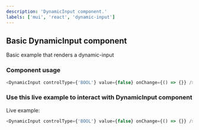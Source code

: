 ---
description: 'DynamicInput component.'
labels: ['mui', 'react', 'dynamic-input']
---


## Basic DynamicInput component

Basic example that renders a dynamic-input

### Component usage

```js
<DynamicInput controlType={'BOOL'} value={false} onChange={() => {}} />
```

### Use this live example to interact with DynamicInput component

Live example:

```js live
<DynamicInput controlType={'BOOL'} value={false} onChange={() => {}} />
```
